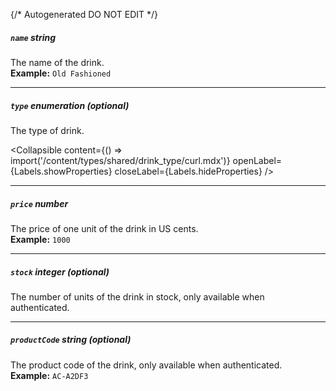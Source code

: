 {/* Autogenerated DO NOT EDIT  */}

##### `name` _string_
The name of the drink.
<br/>
**Example:** `Old Fashioned`

---
##### `type` _enumeration (optional)_
The type of drink.

<Collapsible content={() => import('/content/types/shared/drink_type/curl.mdx')} openLabel={Labels.showProperties} closeLabel={Labels.hideProperties} />


---
##### `price` _number_
The price of one unit of the drink in US cents.
<br/>
**Example:** `1000`

---
##### `stock` _integer (optional)_
The number of units of the drink in stock, only available when authenticated.

---
##### `productCode` _string (optional)_
The product code of the drink, only available when authenticated.
<br/>
**Example:** `AC-A2DF3`


